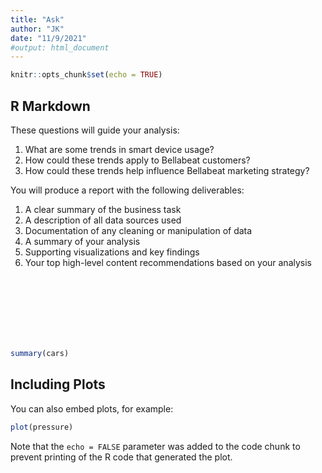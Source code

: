 ```yaml
---
title: "Ask"
author: "JK"
date: "11/9/2021"
#output: html_document
---
```


```r
knitr::opts_chunk$set(echo = TRUE)
```

## R Markdown

These questions will guide your analysis:

1. What are some trends in smart device usage?
2. How could these trends apply to Bellabeat customers?
3. How could these trends help influence Bellabeat marketing strategy?

You will produce a report with the following deliverables:

1.  A clear summary of the business task
2.  A description of all data sources used
3.  Documentation of any cleaning or manipulation of data
4.  A summary of your analysis
5.  Supporting visualizations and key findings
6.  Your top high-level content recommendations based on your analysis

<br/><br/><br/><br/><br/><br/>

```r
summary(cars)
```

## Including Plots

You can also embed plots, for example:

```r
plot(pressure)
```

Note that the `echo = FALSE` parameter was added to the code chunk to prevent printing of the R code that generated the plot.
